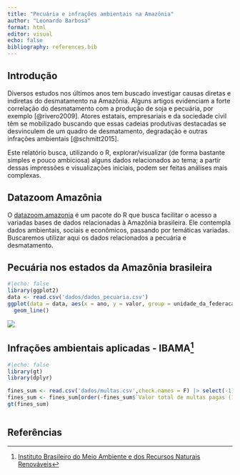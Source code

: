 ```yaml
---
title: "Pecuária e infrações ambientais na Amazônia"
author: "Leonardo Barbosa"
format: html
editor: visual
echo: false
bibliography: references.bib
---
```


## Introdução

Diversos estudos nos últimos anos tem buscado investigar causas diretas e indiretas do desmatamento na Amazônia. Alguns artigos evidenciam a forte correlação do desmatamento com a produção de soja e pecuária, por exemplo [@rivero2009]. Atores estatais, empresariais e da sociedade civil têm se mobilizado buscando que essas cadeias produtivas destacadas se desvinculem de um quadro de desmatamento, degradação e outras infrações ambientais [@schmitt2015].

Este relatório busca, utilizando o R, explorar/visualizar (de forma bastante simples e pouco ambiciosa) alguns dados relacionados ao tema; a partir dessas impressões e visualizações iniciais, podem ser feitas análises mais complexas.

## Datazoom Amazônia

O [datazoom.amazonia](https://github.com/datazoompuc/datazoom.amazonia) é um pacote do R que busca facilitar o acesso a variadas bases de dados relacionadas à Amazônia brasileira. Ele contempla dados ambientais, sociais e econômicos, passando por temáticas variadas. Buscaremos utilizar aqui os dados relacionados a pecuária e desmatamento.

## Pecuária nos estados da Amazônia brasileira

```r
#|echo: false
library(ggplot2)
data <- read.csv('dados/dados_pecuaria.csv')
ggplot(data = data, aes(x = ano, y = valor, group = unidade_da_federacao, colour = unidade_da_federacao)) +
  geom_line()

```

![](img/livestock_amz.png)

## Infrações ambientais aplicadas - IBAMA[^1] 

[^1]: [Instituto Brasileiro do Meio Ambiente e dos Recursos Naturais Renováveis](https://www.gov.br/ibama/pt-br)

```r
#|echo: false
library(gt)
library(dplyr)

fines_sum <- read.csv('dados/multas.csv',check.names = F) |> select(-1)
fines_sum <- fines_sum[order(-fines_sum$`Valor total de multas pagas (1991-2023)`),]
gt(fines_sum)
```

``` r

```

## Referências
